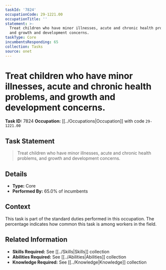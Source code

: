 ```yaml
---
taskId: '7824'
occupationCode: 29-1221.00
occupationTitle: ''
statement: >-
  Treat children who have minor illnesses, acute and chronic health problems,
  and growth and development concerns.
taskType: Core
incumbentsResponding: 65
collection: Tasks
source: onet
---
```

# Treat children who have minor illnesses, acute and chronic health problems, and growth and development concerns.

**Task ID:** 7824
**Occupation:** [[../Occupations|Occupation]] with code `29-1221.00`

## Task Statement

> Treat children who have minor illnesses, acute and chronic health problems, and growth and development concerns.

## Details

- **Type:** Core
- **Performed By:** 65.0% of incumbents

## Context

This task is part of the standard duties performed in this occupation. The percentage indicates how common this task is among workers in the field.

## Related Information

- **Skills Required:** See [[../Skills|Skills]] collection
- **Abilities Required:** See [[../Abilities|Abilities]] collection
- **Knowledge Required:** See [[../Knowledge|Knowledge]] collection
